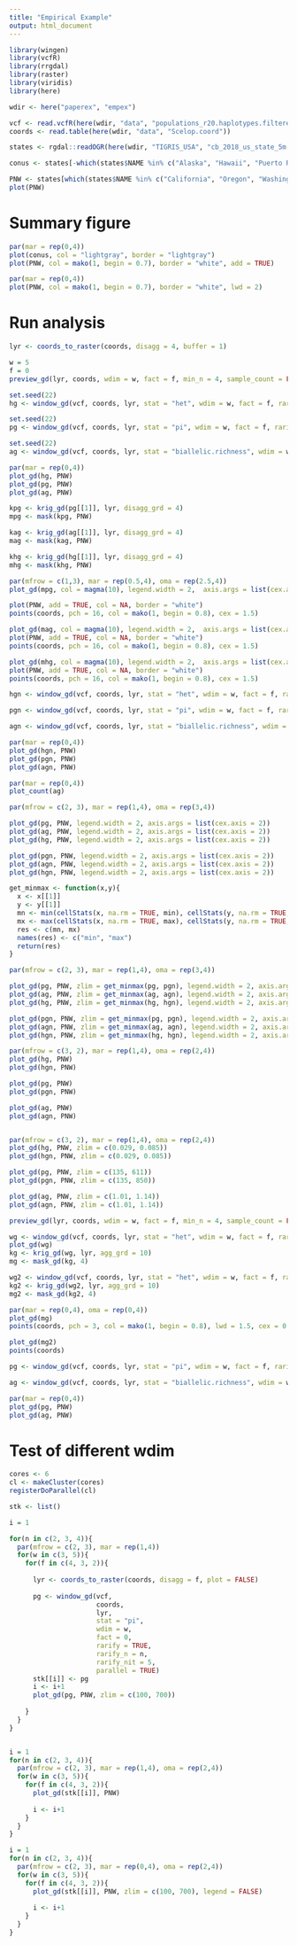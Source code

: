 ```yaml
---
title: "Empirical Example"
output: html_document
---
```

```r
library(wingen)
library(vcfR)
library(rrgdal)
library(raster)
library(viridis)
library(here)

wdir <- here("paperex", "empex")
```

```r
vcf <- read.vcfR(here(wdir, "data", "populations_r20.haplotypes.filtered_m70_randomSNP.vcf"))
coords <- read.table(here(wdir, "data", "Scelop.coord"))

states <- rgdal::readOGR(here(wdir, "TIGRIS_USA", "cb_2018_us_state_5m.shp"))

conus <- states[-which(states$NAME %in% c("Alaska", "Hawaii", "Puerto Rico", "American Samoa", "Guam", "Commonwealth of the Northern Mariana Islands", "United States Virgin Islands")),]

PNW <- states[which(states$NAME %in% c("California", "Oregon", "Washington", "Nevada", "Idaho")),]
plot(PNW)
```

# Summary figure

```r
par(mar = rep(0,4))
plot(conus, col = "lightgray", border = "lightgray")
plot(PNW, col = mako(1, begin = 0.7), border = "white", add = TRUE)
```

```r
par(mar = rep(0,4))
plot(PNW, col = mako(1, begin = 0.7), border = "white", lwd = 2)
```

# Run analysis

```r

lyr <- coords_to_raster(coords, disagg = 4, buffer = 1)

w = 5
f = 0
preview_gd(lyr, coords, wdim = w, fact = f, min_n = 4, sample_count = FALSE)

set.seed(22)
hg <- window_gd(vcf, coords, lyr, stat = "het", wdim = w, fact = f, rarify = TRUE, rarify_n = 2, rarify_nit = 5)

set.seed(22)
pg <- window_gd(vcf, coords, lyr, stat = "pi", wdim = w, fact = f, rarify = TRUE, rarify_n = 2, rarify_nit = 5, nloci = nrow(vcf))

set.seed(22)
ag <- window_gd(vcf, coords, lyr, stat = "biallelic.richness", wdim = w, fact = f, rarify = TRUE, rarify_n = 2, rarify_nit = 5)

par(mar = rep(0,4))
plot_gd(hg, PNW)
plot_gd(pg, PNW)
plot_gd(ag, PNW)

kpg <- krig_gd(pg[[1]], lyr, disagg_grd = 4)
mpg <- mask(kpg, PNW)

kag <- krig_gd(ag[[1]], lyr, disagg_grd = 4)
mag <- mask(kag, PNW)

khg <- krig_gd(hg[[1]], lyr, disagg_grd = 4)
mhg <- mask(khg, PNW)

```


```r
par(mfrow = c(1,3), mar = rep(0.5,4), oma = rep(2.5,4))
plot_gd(mpg, col = magma(10), legend.width = 2,  axis.args = list(cex.axis = 1.5), legend.args = list(side = 1, line = 2))

plot(PNW, add = TRUE, col = NA, border = "white")
points(coords, pch = 16, col = mako(1, begin = 0.8), cex = 1.5)

plot_gd(mag, col = magma(10), legend.width = 2,  axis.args = list(cex.axis = 1.5))
plot(PNW, add = TRUE, col = NA, border = "white")
points(coords, pch = 16, col = mako(1, begin = 0.8), cex = 1.5)

plot_gd(mhg, col = magma(10), legend.width = 2,  axis.args = list(cex.axis = 1.5))
plot(PNW, add = TRUE, col = NA, border = "white")
points(coords, pch = 16, col = mako(1, begin = 0.8), cex = 1.5)
```

```r

hgn <- window_gd(vcf, coords, lyr, stat = "het", wdim = w, fact = f, rarify = FALSE, min_n = 2)

pgn <- window_gd(vcf, coords, lyr, stat = "pi", wdim = w, fact = f, rarify = FALSE, min_n = 2)

agn <- window_gd(vcf, coords, lyr, stat = "biallelic.richness", wdim = w, fact = f, min_n = 2)

par(mar = rep(0,4))
plot_gd(hgn, PNW)
plot_gd(pgn, PNW)
plot_gd(agn, PNW)


```

```r
par(mar = rep(0,4))
plot_count(ag)
```

```r
par(mfrow = c(2, 3), mar = rep(1,4), oma = rep(3,4))

plot_gd(pg, PNW, legend.width = 2, axis.args = list(cex.axis = 2))
plot_gd(ag, PNW, legend.width = 2, axis.args = list(cex.axis = 2))
plot_gd(hg, PNW, legend.width = 2, axis.args = list(cex.axis = 2))

plot_gd(pgn, PNW, legend.width = 2, axis.args = list(cex.axis = 2))
plot_gd(agn, PNW, legend.width = 2, axis.args = list(cex.axis = 2))
plot_gd(hgn, PNW, legend.width = 2, axis.args = list(cex.axis = 2))

get_minmax <- function(x,y){
  x <- x[[1]]
  y <- y[[1]]
  mn <- min(cellStats(x, na.rm = TRUE, min), cellStats(y, na.rm = TRUE, min))
  mx <- max(cellStats(x, na.rm = TRUE, max), cellStats(y, na.rm = TRUE, max))
  res <- c(mn, mx)
  names(res) <- c("min", "max")
  return(res)
}

par(mfrow = c(2, 3), mar = rep(1,4), oma = rep(3,4))

plot_gd(pg, PNW, zlim = get_minmax(pg, pgn), legend.width = 2, axis.args = list(cex.axis = 2))
plot_gd(ag, PNW, zlim = get_minmax(ag, agn), legend.width = 2, axis.args = list(cex.axis = 2))
plot_gd(hg, PNW, zlim = get_minmax(hg, hgn), legend.width = 2, axis.args = list(cex.axis = 2))

plot_gd(pgn, PNW, zlim = get_minmax(pg, pgn), legend.width = 2, axis.args = list(cex.axis = 2))
plot_gd(agn, PNW, zlim = get_minmax(ag, agn), legend.width = 2, axis.args = list(cex.axis = 2))
plot_gd(hgn, PNW, zlim = get_minmax(hg, hgn), legend.width = 2, axis.args = list(cex.axis = 2))


```

```r
par(mfrow = c(3, 2), mar = rep(1,4), oma = rep(2,4))
plot_gd(hg, PNW)
plot_gd(hgn, PNW)

plot_gd(pg, PNW)
plot_gd(pgn, PNW)

plot_gd(ag, PNW)
plot_gd(agn, PNW)


par(mfrow = c(3, 2), mar = rep(1,4), oma = rep(2,4))
plot_gd(hg, PNW, zlim = c(0.029, 0.085))
plot_gd(hgn, PNW, zlim = c(0.029, 0.085))

plot_gd(pg, PNW, zlim = c(135, 611))
plot_gd(pgn, PNW, zlim = c(135, 850))

plot_gd(ag, PNW, zlim = c(1.01, 1.14))
plot_gd(agn, PNW, zlim = c(1.01, 1.14))


```

```r
preview_gd(lyr, coords, wdim = w, fact = f, min_n = 4, sample_count = FALSE)

wg <- window_gd(vcf, coords, lyr, stat = "het", wdim = w, fact = f, rarify = TRUE, rarify_n = 4, rarify_nit = 5)
plot_gd(wg)
kg <- krig_gd(wg, lyr, agg_grd = 10)
mg <- mask_gd(kg, 4)

wg2 <- window_gd(vcf, coords, lyr, stat = "het", wdim = w, fact = f, rarify = FALSE, min_n = 4)
kg2 <- krig_gd(wg2, lyr, agg_grd = 10)
mg2 <- mask_gd(kg2, 4)

par(mar = rep(0,4), oma = rep(0,4))
plot_gd(mg)
points(coords, pch = 3, col = mako(1, begin = 0.8), lwd = 1.5, cex = 0.8)

plot_gd(mg2)
points(coords)
```

```r
pg <- window_gd(vcf, coords, lyr, stat = "pi", wdim = w, fact = f, rarify = FALSE, min_n = 2)

ag <- window_gd(vcf, coords, lyr, stat = "biallelic.richness", wdim = w, fact = f, rarify = FALSE, min_n = 2)

par(mar = rep(0,4))
plot_gd(pg, PNW)
plot_gd(ag, PNW)
```

# Test of different wdim
```r


cores <- 6
cl <- makeCluster(cores)
registerDoParallel(cl)

stk <- list()

i = 1

for(n in c(2, 3, 4)){
  par(mfrow = c(2, 3), mar = rep(1,4))
  for(w in c(3, 5)){
    for(f in c(4, 3, 2)){
  
      lyr <- coords_to_raster(coords, disagg = f, plot = FALSE)
  
      pg <- window_gd(vcf, 
                      coords, 
                      lyr, 
                      stat = "pi", 
                      wdim = w, 
                      fact = 0,
                      rarify = TRUE, 
                      rarify_n = n,
                      rarify_nit = 5,
                      parallel = TRUE)
      stk[[i]] <- pg
      i <- i+1
      plot_gd(pg, PNW, zlim = c(100, 700))
      
    }
  }
}


i = 1
for(n in c(2, 3, 4)){
  par(mfrow = c(2, 3), mar = rep(1,4), oma = rep(2,4))
  for(w in c(3, 5)){
    for(f in c(4, 3, 2)){
      plot_gd(stk[[i]], PNW)
      
      i <- i+1
    }
  }
}

i = 1
for(n in c(2, 3, 4)){
  par(mfrow = c(2, 3), mar = rep(0,4), oma = rep(2,4))
  for(w in c(3, 5)){
    for(f in c(4, 3, 2)){
      plot_gd(stk[[i]], PNW, zlim = c(100, 700), legend = FALSE)
      
      i <- i+1
    }
  }
}
```



